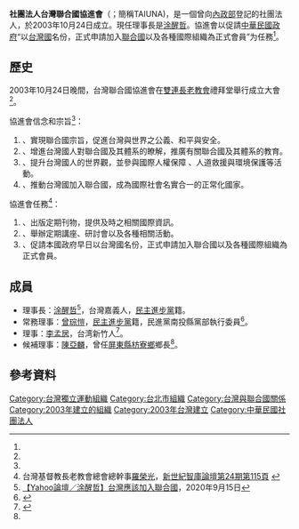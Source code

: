 '''社團法人台灣聯合國協進會'''（{{Lang-en|The Taiwan United Nations Alliance}}；簡稱TAIUNA)，是一個曾向[[中華民國內政部|內政部]]登記的社團法人，於2003年10月24日成立。現任理事長是[[涂醒哲|涂醒哲]]。協進會以促請[[中華民國政府|中華民國政府]]“以[[台灣獨立運動|台灣國]]名份，正式申請加入[[聯合國|聯合國]]以及各種國際組織為正式會員”为任務<ref name=a1/>。

==歷史==
2003年10月24日晚間，台灣聯合國協進會在[[雙連長老教會|雙連長老教會]]禮拜堂舉行成立大會<ref name=a1/>。

協進會信念和宗旨<ref name=a1/>：
#、實現聯合國宗旨，促進台灣與世界之公義、和平與安全。
#、增進台灣國人對聯合國及其體系的瞭解，推廣有關聯合國及其體系的教育。
#、提升台灣國人的世界觀，並參與國際人權保障 、人道救援與環境保護等活動。
#、推動台灣國加入聯合國，成為國際社會名實合一的正常化國家。

協進會任務<ref name="a1">台灣基督教長老教會總會總幹事[[羅榮光|羅榮光]]，[http://www.taiwanncf.org.tw/ttforum/24/24-11.pdf 新世紀智庫論壇第24期第115頁] {{Wayback|url=http://www.taiwanncf.org.tw/ttforum/24/24-11.pdf |date=20051025101400 }}</ref>：
#、出版定期刊物，提供及時之相關國際資訊。
#、舉辦定期講座、研討會以及各種相關活動。
#、促請本國政府早日以台灣國名份，正式申請加入聯合國以及各種國際組織為正式會員。

==成員==
* 理事長：[[涂醒哲|涂醒哲]]<ref>[https://tw.news.yahoo.com/amphtml/-yahoo%25E8%25AB%2596%25E5%25A3%2587%25E6%25B6%2582%25E9%2586%2592%25E5%2593%25B2%25E5%258F%25B0%25E7%2581%25A3%25E6%2587%2589%25E8%25A9%25B2%25E5%258A%25A0%25E5%2585%25A5%25E8%2581%25AF%25E5%2590%2588%25E5%259C%258B-060059763.html 【Yahoo論壇／涂醒哲】台灣應該加入聯合國]，2020年9月15日</ref>，台灣嘉義人，[[民主進步黨|民主進步黨]]籍。
* 常務理事：[[曾琮愷|曾琮愷]]，[[民主進步黨|民主進步黨]]籍，民進黨南投縣黨部執行委員<ref name=自由時報>{{cite news |title=批李孟居案荒謬 「台灣聯合國協進會」理事︰台灣應團結聲援 |author=謝介裕|publisher=自由時報|date=2020-10-13}}</ref>。
* 理事：[[李孟居事件|李孟居]]，台湾新竹人<ref name=環球網>{{cite news|title=重案公布：“台独”分子李孟居曾潜入深圳偷拍大量武警集结视频图片|url=http://www.chinanews.com/gn/2020/10-11/9310296.shtml|author=记者范凌志/報導、田博群/責任編輯|publisher=環球網|date=2020-10-11|accessdate=2020-10-12|archive-date=2020-10-26|archive-url=https://web.archive.org/web/20201026123431/http://www.chinanews.com/gn/2020/10-11/9310296.shtml|dead-url=no}}</ref>。
* 候補理事：[[陳亞麟|陳亞麟]]，曾任[[屏東縣|屏東縣]][[枋寮鄉|枋寮鄉]]鄉長<ref name=環球網/>。

==參考資料==
{{reflist}}

[[Category:台灣獨立運動組織|Category:台灣獨立運動組織]]
[[Category:台北市組織|Category:台北市組織]]
[[Category:台灣與聯合國關係|Category:台灣與聯合國關係]]
[[Category:2003年建立的組織|Category:2003年建立的組織]]
[[Category:2003年台灣建立|Category:2003年台灣建立]]
[[Category:中華民國社團法人|Category:中華民國社團法人]]